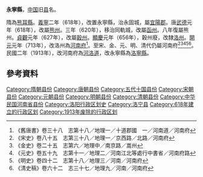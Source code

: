 {{主條目消歧義|關於中國歷史上其他永寧縣，請參見：'''[[永寧縣_(消歧義)|永寧縣_(消歧義)]]'''。}}
'''永寧縣'''，[[中国|中国]]旧[[县|县]]名。

隋為[[熊耳縣|熊耳縣]]。[[義寧|義寧]]二年（618年），改置永寧縣，治永固城，屬[[宜陽郡|宜陽郡]]。唐[[武德|武德]]元年（618年），改屬[[熊州_(北周)|熊州]]。三年（620年），移治同軌城，改屬[[函州|函州]]。八年復屬熊州。[[貞觀_(唐朝)|貞觀]]元年（627年），改屬[[穀州|穀州]]。[[顯慶|顯慶]]元年（656年），穀州廢，改隸[[洛州_(前秦)|洛州]]。[[開元|開元]]元年（713年），改洛州為[[河南府|河南府]]<ref>《舊唐書》卷三十八　志第十八／地理一／十道郡國　一／河南道／河南府</ref>。至宋、金、元、明、清代仍屬河南府<ref>《宋史》卷八十五　志第三十八／地理一／京西路／北路／河南府</ref><ref>《金史》卷二十五　志第六／地理中／南京路／嵩州</ref><ref>《元史》卷五十九　志第十一／地理二／河南江北等處行中書省／河南府路</ref><ref>《明史》卷四十二　志第十八／地理三／河南／河南府</ref><ref>《清史稿》卷六十二　志三十七／地理九／河南／河南府</ref>。民國二年（1913年），改河南府為[[河洛道|河洛道]]，改永寧縣為[[洛寧縣|洛寧縣]]。

== 參考資料 ==
{{Reflist|2}}

{{河南行政区划小作品}}
{{DEFAULTSORT:Y}}
[[Category:隋朝县份|Category:隋朝县份]]
[[Category:唐朝县份|Category:唐朝县份]]
[[Category:五代十国县份|Category:五代十国县份]]
[[Category:宋朝县份|Category:宋朝县份]]
[[Category:元朝县份|Category:元朝县份]]
[[Category:明朝县份|Category:明朝县份]]
[[Category:清朝县份|Category:清朝县份]]
[[Category:中华民国河南省县份|Category:中华民国河南省县份]]
[[Category:洛阳行政区划史|Category:洛阳行政区划史]]
[[Category:洛宁县|Category:洛宁县]]
[[Category:618年建立的行政区划|Category:618年建立的行政区划]]
[[Category:1913年废除的行政区划|Category:1913年废除的行政区划]]